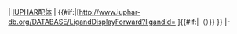 <includeonly>| [[国际基础药理学与临床药理学联合会|IUPHAR配体]]
| {{#if:{{{value|}}}|<span class="reflink plainlinks nourlexpansion">[http://www.iuphar-db.org/DATABASE/LigandDisplayForward?ligandId={{{value}}} {{{value}}}]</span>{{#if:{{{value_comment|}}}|（{{{value_comment}}}）}} }}
|-</includeonly><noinclude>{{documentation}}</noinclude>